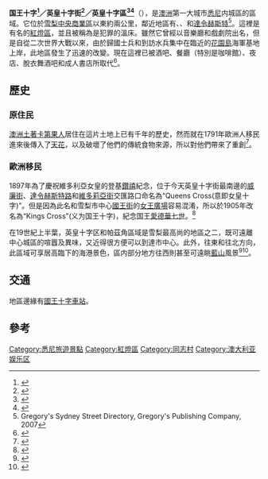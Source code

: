 {{Infobox Australian place | type = other
| name     = 国王十字
| city     = Sydney
| state    = nsw
| image    =(1)Darlinghurst_Road-1.jpg 
| caption  =達令赫斯特路
| map_type = nomap
| pop      = 4,948
| pop_year = 2019年
| pop_footnotes =
| lga      =[[悉尼市|悉尼市]] 
| coordinates = {{coord|-33.87373|151.22357|type:landmark_region:AU-NSW|format=dms|display=inline,title}}
| near-nw  = {{le|帕茲角|Potts Point, New South Wales}}
| near-n   = {{le|帕茲角|Potts Point, New South Wales}}
| near-ne  = {{le|伊莉莎白港灣|Elizabeth Bay, New South Wales}}
| near-w   = [[伍尔卢莫卢|伍尔卢莫卢]]
| near-e   = {{le|瑞熙卡爾特灣|Rushcutters Bay, New South Wales}}
| near-sw  = [[達令赫斯特|達令赫斯特]]
| near-s   = [[達令赫斯特|達令赫斯特]]  
| near-se  = [[達令赫斯特|達令赫斯特]]
| dist1    = 2
| dir1     = 東
| location1= [[悉尼中心商業區|中心商業區]] 
}}

{{Copy edit}}
{{Translating|||time=2020-08-09T13:47:08+00:00}}

'''国王十字<ref>{{cite web|url=https://www.australia.com/zh-hk/places/sydney-and-surrounds/best-markets.html|title=悉尼最佳的市集—澳洲旅遊局|first=Tourism|last=Australia|date=2020-07-09|website=www.australia.com|access-date=2020-08-09|archive-date=2021-06-13|archive-url=https://web.archive.org/web/20210613163254/https://www.australia.com/zh-hk/places/sydney-and-surrounds/best-markets.html|dead-url=no}}</ref>／英皇十字街<ref>{{cite web|url=https://www.sydney.cn/things-to-do/tours/big-bus-sydney|title=Big Bus Sydney - 澳大利亚悉尼 - sydney.cn|website=www.sydney.cn}}</ref>／英皇十字區<ref>{{cite web|url=https://tw.sydney.com/things-to-do/tours/big-bus-sydney|title=Big Bus Sydney 觀光巴士 - 雪梨，澳洲 - sydney.com|website=tw.sydney.com}}</ref><ref>{{Cite web |url=https://hk.sydney.com/things-to-do/arts-and-culture/theatre-and-shows |title=存档副本 |accessdate=2020-08-09 |archive-date=2020-06-19 |archive-url=https://web.archive.org/web/20200619193818/https://hk.sydney.com/things-to-do/arts-and-culture/theatre-and-shows |dead-url=no }}</ref>'''（{{lang-en|Kings Cross}}），是[[澳洲|澳洲]]第一大城市[[悉尼|悉尼]]内城區的區域。它位於[[雪梨中央商業區|雪梨中央商業區]]以東約兩公里，鄰近地區有{{le|帕茲角|Potts Point, New South Wales}}、{{le|伊莉莎白港灣|Elizabeth Bay, New South Wales}}、{{le|瑞熙卡爾特灣|Rushcutters Bay, New South Wales}}和[[達令赫斯特_(新南威爾士州)|達令赫斯特]]<ref>Gregory's Sydney Street Directory, Gregory's Publishing Company, 2007</ref>。這裡是有名的[[紅燈區|紅燈區]]，並且被稱為是犯罪的溫床。雖然它曾經以音樂廳和戲劇院出名，但是自從二次世界大戰以來，由於歸國士兵和到訪水兵集中在臨近的[[花園島|花園島]]海軍基地上岸，此地區發生了迅速的改變。現在這裡已被酒吧、餐廳（特別是咖啡館）、夜店、脫衣舞酒吧和成人書店所取代<ref>{{Cite web|last=Press|first=Australian Associated|date=2019-11-28|title=Sydney lockout laws to be scrapped almost entirely from 14 January|url=http://www.theguardian.com/australia-news/2019/nov/28/sydney-lockout-laws-to-be-scrapped-almost-entirely-from-14-january|access-date=2020-07-30|website=the Guardian|language=en|archive-date=2020-12-18|archive-url=https://web.archive.org/web/20201218010808/https://www.theguardian.com/australia-news/2019/nov/28/sydney-lockout-laws-to-be-scrapped-almost-entirely-from-14-january|dead-url=no}}</ref>。

==歷史==
===原住民===
[[澳洲土著|澳洲土著]][[卡第果人|卡第果人]]居住在這片土地上已有千年的歷史，然而就在1791年歐洲人移民進來後傳入了[[天花|天花]]，以及破壞了他們的傳統食物來源，所以對他們帶來了重創<ref name="CoSstripbooklet">{{cite web | author=Fitzgerald, Shirley | url=http://www.cityofsydney.nsw.gov.au/aboutsydney/documents/VisitorGuidesInformation/WalkingTours/StripOnTheStripBooklet.pdf | title=The Strip on the strip | publisher=[[City_of_Sydney|City of Sydney]] | year=2007 | accessdate=14 October 2010 | archive-date=2012-10-21 | archive-url=https://web.archive.org/web/20121021012427/http://www.cityofsydney.nsw.gov.au/aboutsydney/documents/VisitorGuidesInformation/WalkingTours/StripOnTheStripBooklet.pdf | dead-url=no }}</ref>。

===歐洲移民===
1897年為了慶祝維多利亞女皇的登基[[鑽禧|鑽禧]]紀念，位于今天英皇十字街最南邊的[[威廉街|威廉街]]、[[達令赫斯特路|達令赫斯特路]]和[[維多莉亞街|維多莉亞街]]交匯路口命名為“Queens Cross(意即女皇十字)”。但是因為此名和雪梨市中心[[國王街|國王街]]的[[女王廣場|女王廣場]]容易混淆，所以於1905年改名為“Kings Cross”(义为国王十字)，紀念国王[[愛德華七世|愛德華七世]]。<ref>{{Cite web |url=https://dictionaryofsydney.org/place/kings_cross |title=存档副本 |accessdate=2020-08-09 |archive-date=2020-06-23 |archive-url=https://web.archive.org/web/20200623051003/https://dictionaryofsydney.org/place/kings_cross |dead-url=no }}</ref>

在19世紀上半葉，英皇十字区和帕茲角區域是雪梨最高尚的地區之二，既可遠離中心城區的喧囂及異味，又近得很方便可以到達市中心。此外，往東和往北方向，此區域可享居高臨下的海港景色，區内部分地方往西則甚至可遠眺[[藍山|藍山]]風景<ref>{{Cite web|url=https://sydneylivingmuseums.com.au/stories/tusculum|title=Tusculum|website=Sydney Living Museums|access-date=17 February 2019|archive-date=2020-04-12|archive-url=https://web.archive.org/web/20200412195101/https://sydneylivingmuseums.com.au/stories/tusculum|dead-url=no}}</ref><ref>{{Cite web|url=http://digital.sl.nsw.gov.au/delivery/DeliveryManagerServlet?dps_pid=IE9017594&change_lng=|title=Tusculum Mansion|website=State Library of New South Wales Catalogue|access-date=17 February 2019}}</ref>。

==交通==
地區邊緣有[[英皇十字火車站_(悉尼)|國王十字車站]]。

==參考==
{{reflist}}

{{commons category|Kings_Cross,_New_South_Wales}}
{{悉尼地標}}

[[Category:悉尼旅遊景點|Category:悉尼旅遊景點]]
[[Category:紅燈區|Category:紅燈區]]
[[Category:同志村|Category:同志村]]
[[Category:澳大利亚娱乐区|Category:澳大利亚娱乐区]]